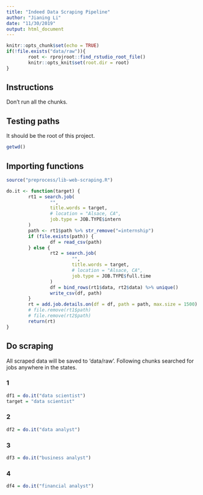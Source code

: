 ---
title: "Indeed Data Scraping Pipeline"
author: "Jianing Li"
date: "11/30/2019"
output: html_document
---

```{r setup, include=FALSE, root.dir=TRUE}
knitr::opts_chunk$set(echo = TRUE)
if(!file.exists("data/raw")){
        root <- rprojroot::find_rstudio_root_file()
        knitr::opts_knit$set(root.dir = root)
}
```

## Instructions

Don't run all the chunks.

## Testing paths

It should be the root of this project.

```{r}
getwd()
```

## Importing functions

```{r sourcing}
source("preprocess/lib-web-scraping.R")

do.it <- function(target) {
        rt1 = search.job(
                "",
                title.words = target,
                # location = "Alsace, CA",
                job.type = JOB.TYPE$intern
        )
        path <- rt1$path %>% str_remove("=internship")
        if (file.exists(path)) {
                df = read_csv(path)
        } else {
                rt2 = search.job(
                        "",
                        title.words = target,
                        # location = "Alsace, CA",
                        job.type = JOB.TYPE$full.time
                )
                df = bind_rows(rt1$data, rt2$data) %>% unique()
                write_csv(df, path)
        }
        rt = add.job.details.on(df = df, path = path, max.size = 1500)
        # file.remove(rt1$path)
        # file.remove(rt2$path)
        return(rt)
}
```

## Do scraping

All scraped data will be saved to 'data/raw'. Following chunks searched for jobs anywhere in the states.

### 1

```{r}
df1 = do.it("data scientist")
target = "data scientist"
```

### 2

```{r}
df2 = do.it("data analyst")
```

### 3

```{r}
df3 = do.it("business analyst")
```

### 4

```{r}
df4 = do.it("financial analyst")
```
